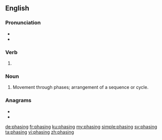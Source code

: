 ==English==

===Pronunciation===
* {{IPA|/ˈfeɪzɪŋ/|lang=en}}
* {{homophones|fazing|lang=en}}

===Verb===
{{head|en|present participle}}

# {{present participle of|phase|lang=en|nocat=1}}

===Noun===
{{en-noun}}

# Movement through phases; arrangement of a sequence or cycle.

===Anagrams===
* {{l|en|pashing}}
* {{l|en|shaping}}

[[de:phasing]]
[[fr:phasing]]
[[ku:phasing]]
[[my:phasing]]
[[simple:phasing]]
[[sv:phasing]]
[[ta:phasing]]
[[vi:phasing]]
[[zh:phasing]]